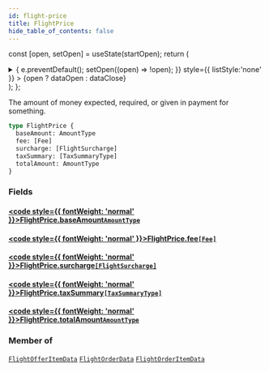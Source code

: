 ```yaml
---
id: flight-price
title: FlightPrice
hide_table_of_contents: false
---
```






const [open, setOpen] = useState(startOpen);
return (
<details {...(open ? { open: true } : {})} className="details" style={{ border:'none', boxShadow:'none', background:'var(--ifm-background-color)' }}>
<summary
onClick={(e) => {
e.preventDefault();
setOpen((open) => !open);
}}
style={{ listStyle:'none' }} >
{open ? dataOpen : dataClose}
</summary>
{open && children}
</details>
);
};

The amount of money expected, required, or given in payment for something.

```graphql
type FlightPrice {
  baseAmount: AmountType
  fee: [Fee]
  surcharge: [FlightSurcharge]
  taxSummary: [TaxSummaryType]
  totalAmount: AmountType
}
```

### Fields

#### [<code style={{ fontWeight: 'normal' }}>FlightPrice.<b>baseAmount</b></code>](#)<Bullet />[`AmountType`](/api/objects/amount-type) <Badge class="badge badge--secondary" text="object"/>

>

#### [<code style={{ fontWeight: 'normal' }}>FlightPrice.<b>fee</b></code>](#)<Bullet />[`[Fee]`](/api/objects/fee) <Badge class="badge badge--secondary" text="list"/> <Badge class="badge badge--secondary" text="object"/>

>

#### [<code style={{ fontWeight: 'normal' }}>FlightPrice.<b>surcharge</b></code>](#)<Bullet />[`[FlightSurcharge]`](/api/objects/flight-surcharge) <Badge class="badge badge--secondary" text="list"/> <Badge class="badge badge--secondary" text="object"/>

>

#### [<code style={{ fontWeight: 'normal' }}>FlightPrice.<b>taxSummary</b></code>](#)<Bullet />[`[TaxSummaryType]`](/api/objects/tax-summary-type) <Badge class="badge badge--secondary" text="list"/> <Badge class="badge badge--secondary" text="object"/>

>

#### [<code style={{ fontWeight: 'normal' }}>FlightPrice.<b>totalAmount</b></code>](#)<Bullet />[`AmountType`](/api/objects/amount-type) <Badge class="badge badge--secondary" text="object"/>

>

### Member of

[`FlightOfferItemData`](/api/objects/flight-offer-item-data) <Badge class="badge badge--secondary" text="object"/><Bullet />[`FlightOrderData`](/api/objects/flight-order-data) <Badge class="badge badge--secondary" text="object"/><Bullet />[`FlightOrderItemData`](/api/objects/flight-order-item-data) <Badge class="badge badge--secondary" text="object"/>

